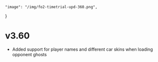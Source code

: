     "image": "/img/fo2-timetrial-upd-360.png",
}

# v3.60

- Added support for player names and different car skins when loading opponent ghosts